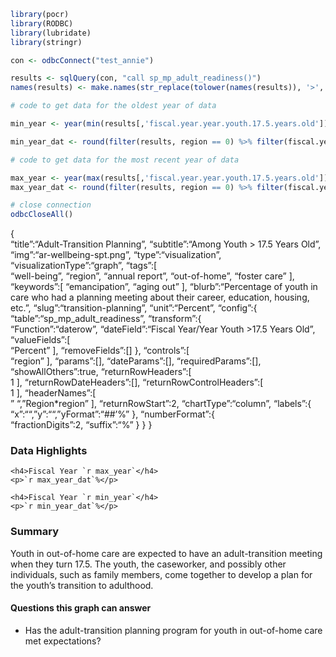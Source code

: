 ```r
library(pocr)
library(RODBC)
library(lubridate)
library(stringr)

con <- odbcConnect("test_annie")

results <- sqlQuery(con, "call sp_mp_adult_readiness()")
names(results) <- make.names(str_replace(tolower(names(results)), '>', ''))

# code to get data for the oldest year of data

min_year <- year(min(results[,'fiscal.year.year.youth.17.5.years.old']))

min_year_dat <- round(filter(results, region == 0) %>% filter(fiscal.year.year.youth.17.5.years.old == min(fiscal.year.year.youth.17.5.years.old)) %>% select(percent))

# code to get data for the most recent year of data

max_year <- year(max(results[,'fiscal.year.year.youth.17.5.years.old']))
max_year_dat <- round(filter(results, region == 0) %>% filter(fiscal.year.year.youth.17.5.years.old == max(fiscal.year.year.youth.17.5.years.old)) %>% select(percent))

# close connection
odbcCloseAll()
```
{  
   "title":"Adult-Transition Planning",
   "subtitle":"Among Youth > 17.5 Years Old",
   "img":"ar-wellbeing-spt.png",
   "type":"visualization",
   "visualizationType":"graph",
   "tags":[  
      "well-being",
      "region",
      "annual report",
      "out-of-home",
      "foster care"
   ],
   "keywords":[
      "emancipation",
      "aging out"
   ],
   "blurb":"Percentage of youth in care who had a planning meeting about their career, education, housing, etc.",
   "slug":"transition-planning",
   "unit":"Percent",
   "config":{  
      "table":"sp_mp_adult_readiness",
      "transform":{  
         "Function":"daterow",
         "dateField":"Fiscal Year/Year Youth >17.5 Years Old",
         "valueFields":[  
            "Percent"
         ],
         "removeFields":[]
      },
      "controls":[  
         "region"
      ],
      "params":[],
      "dateParams":[],
      "requiredParams":[],
      "showAllOthers":true,
      "returnRowHeaders":[  
         1
      ],
      "returnRowDateHeaders":[],
      "returnRowControlHeaders":[  
         1
      ],
      "headerNames":[  
         " ",
         "Region*region"
      ],
      "returnRowStart":2,
      "chartType":"column",
      "labels":{  
         "x":"",
         "y":"",
         "yFormat":"##'%"
      },
      "numberFormat":{  
         "fractionDigits":2,
         "suffix":"%"
      }
   }
}

### Data Highlights

<div class="stat">
    <h4>Fiscal Year `r max_year`</h4>
    <p>`r max_year_dat`%</p>
</div>

<div class="stat">
    <h4>Fiscal Year `r min_year`</h4>
    <p>`r min_year_dat`%</p>
</div>

### Summary

Youth in out-of-home care are expected to have an adult-transition meeting when they turn 17.5. The youth, the caseworker, and possibly other individuals, such as family members, come together to develop a plan for the youth's transition to adulthood.

#### Questions this graph can answer

- Has the adult-transition planning program for youth in out-of-home care met expectations?

